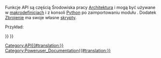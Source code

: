 <languages/>
{{VeryImportantMessage|''(Listopad 2018)'' Arch API jest wymieniony w [https://www.freecadweb.org/api automatycznie generowanej dokumentacji API].}}

Funkcje API są częścią Środowiska pracy [[Arch_Workbench/pl|Architektura]] i mogą być używane w [[macros/pl|makrodefinicjach]] i z konsoli [[Python/pl|Python]] po zaimportowaniu modułu {{incode|Arch}}. Dodatek [[Reinforcement_Workbench/pl|Zbrojenie]] ma swoje własne [[Reinforcement_API/pl|skrypty]].

Przykład:
{{Code|code=
import FreeCAD, Draft, Arch

p1 = FreeCAD.Vector(0, 0, 0)
p2 = FreeCAD.Vector(2000, 0, 0)
baseline = Draft.makeLine(p1, p2)

Arch.makeWall(baseline, length=None, width=200, height=2000)
}}

{{BIM_Tools_navi{{#translation:}}}}
{{Userdocnavi{{#translation:}}}}
[[Category:API{{#translation:}}]]
[[Category:Poweruser_Documentation{{#translation:}}]]